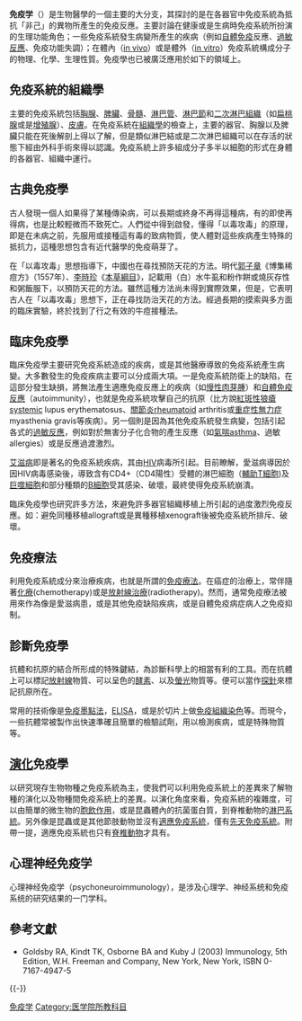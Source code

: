{{Biochemistry sidebar}}
{{醫學}}
'''免疫学'''（{{lang-en|Immunology}}）是生物醫學的一個主要的大分支，其探討的是在各器官中免疫系統為抵抗「非己」的異物所產生的免疫反應。主要討論在健康或是生病時免疫系統所扮演的生理功能角色；一些免疫系統發生病變所產生的疾病（例如[[自體免疫|自體免疫]]反應、[[過敏反應|過敏反應]]、免疫功能失調）；在體內（[[in_vivo|in vivo]]）或是體外（[[in_vitro|in vitro]]）免疫系統構成分子的物理、化學、生理性質。免疫學也已被廣泛應用於如下的領域上。

== 免疫系統的組織學 ==
主要的免疫系統包括[[胸腺|胸腺]]、[[脾臟|脾臟]]、[[骨髓|骨髓]]、[[淋巴管|淋巴管]]、[[淋巴節|淋巴節]]和[[二次淋巴組織|二次淋巴組織]]（如[[扁桃腺|扁桃腺]]或是[[增殖腺|增殖腺]]）、[[皮膚|皮膚]]。在免疫系統在[[組織學|組織學]]的檢查上，主要的器官、胸腺以及脾臟只能在死後解剖上得以了解，但是類似淋巴結或是二次淋巴組織可以在存活的狀態下經由外科手術來得以認識。免疫系統上許多組成分子多半以細胞的形式在身體的各器官、組織中運行。

== 古典免疫學 ==
古人發現一個人如果得了某種傳染病，可以長期或終身不再得這種病，有的即使再得病，也是比較輕微而不致死亡。人們從中得到啟發，懂得「以毒攻毒」的原理，即是在未病之前，先服用或接種這有毒的致病物質，使人體對這些疾病產生特殊的抵抗力，這種思想包含有近代醫學的免疫萌芽了。

在「以毒攻毒」思想指導下，中國也在尋找預防天花的方法。明代[[郭子章|郭子章]]《博集稀痘方》（1557年）、[[李時珍|李時珍]]《[[本草綱目|本草綱目]]》，記載用（白）水牛虱和粉作餅或燒灰存性和粥飯服下，以預防天花的方法。雖然這種方法尚未得到實際效果，但是，它表明古人在「以毒攻毒」思想下，正在尋找防治天花的方法。經過長期的摸索與多方面的臨床實驗，終於找到了行之有效的牛痘接種法。

== 臨床免疫學 ==
臨床免疫學主要研究免疫系統造成的疾病，或是其他醫療導致的免疫系統產生病變。大多數發生的免疫疾病主要可以分成兩大項。一是免疫系統防衛上的缺陷，在這部分發生缺損，將無法產生適應免疫反應上的疾病（如[[慢性肉芽腫|慢性肉芽腫]]）和[[自體免疫反應|自體免疫反應]]（autoimmunity），也就是免疫系統攻擊自己的抗原（比方說[[紅斑性狼瘡|紅斑性狼瘡]]systemic lupus erythematosus、[[關節炎|關節炎]]rheumatoid arthritis或[[重症性無力症|重症性無力症]] myasthenia gravis等疾病）。另一個則是因為其他免疫系統發生病變，包括引起各式的[[過敏反應|過敏反應]]，例如對於無害分子化合物的產生反應（如[[氣喘|氣喘]]asthma、過敏allergies）或是反應過渡激烈。

[[艾滋病|艾滋病]]即是著名的免疫系統疾病，其由[[HIV|HIV]]病毒所引起。目前瞭解，愛滋病導因於因HIV病毒感染後，導致含有CD4+（CD4陽性）受體的淋巴細胞（[[輔助T細胞|輔助T細胞]])及[[巨噬細胞|巨噬細胞]]和部分種類的[[B細胞|B細胞]]受其感染、破壞，最終使得免疫系統崩潰。

臨床免疫學也研究許多方法，來避免許多器官組織移植上所引起的過度激烈免疫反應。如：避免同種移植allograft或是異種移植xenograft後被免疫系統所排斥、破壞。

== 免疫療法 ==
利用免疫系統成分來治療疾病，也就是所謂的[[免疫療法|免疫療法]]。在癌症的治療上，常伴隨著[[化療|化療]](chemotherapy)或是[[放射線治療|放射線治療]](radiotherapy)。然而，通常免疫療法被用來作為像是愛滋病患，或是其他免疫缺陷疾病，或是自體免疫病症病人之免疫抑制。

== 診斷免疫學 ==
抗體和抗原的結合所形成的特殊鍵結，為診斷科學上的相當有利的工具。而在抗體上可以標記[[放射線|放射線]]物質、可以呈色的[[酵素|酵素]]、以及[[螢光|螢光]]物質等。便可以當作[[探針|探針]]來標記抗原所在。

常用的技術像是[[西方墨点法|免疫墨點法]]，[[ELISA|ELISA]]，或是於切片上做[[免疫组织化学|免疫組織染色]]等。而現今，一些抗體常被製作出快速準確且簡單的檢驗試劑，用以檢測疾病，或是特殊物質等。

== [[演化|演化]]免疫學 ==
以研究現存生物物種之免疫系統為主，使我們可以利用免疫系統上的差異來了解物種的演化以及物種間免疫系統上的差異。以演化角度來看，免疫系統的複雜度，可以由簡單的微生物的[[胞飲作用|胞飲作用]]，或是昆蟲體內的抗菌蛋白質，到脊椎動物的[[淋巴系統|淋巴系統]]。另外像是昆蟲或是其他節肢動物並沒有[[後天免疫系統|適應免疫系統]]，僅有[[先天免疫系統|先天免疫系統]]。附帶一提，適應免疫系統也只有[[脊椎動物|脊椎動物]]才具有。

== 心理神经免疫学 ==
心理神经免疫学（psychoneuroimmunology），是涉及心理学、神经系统和免疫系统的研究结果的一门学科。

== 參考文獻 ==
{{Reflist}}
* Goldsby RA, Kindt TK, Osborne BA and Kuby J (2003) Immunology, 5th Edition, W.H. Freeman and Company, New York, New York, ISBN 0-7167-4947-5

{{-}}
{{生物学}}
{{淋巴免疫系统}}
{{公共卫生}}
{{公共衛生年表|state=autocollapse}}
{{Authority control}}
[[Category:免疫学|]]
[[Category:医学院所教科目|Category:医学院所教科目]]